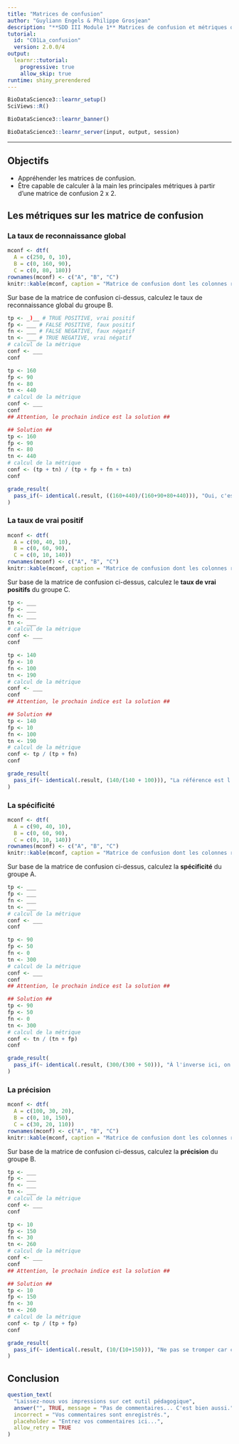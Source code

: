 ```yaml
---
title: "Matrices de confusion"
author: "Guyliann Engels & Philippe Grosjean"
description: "**SDD III Module 1** Matrices de confusion et métriques qui en découlent."
tutorial:
  id: "C01La_confusion"
  version: 2.0.0/4
output:
  learnr::tutorial:
    progressive: true
    allow_skip: true
runtime: shiny_prerendered
---
```


```r
BioDataScience3::learnr_setup()
SciViews::R()
```

```r
BioDataScience3::learnr_banner()
```

```r
BioDataScience3::learnr_server(input, output, session)
```

------------------------------------------------------------------------

## Objectifs

-   Appréhender les matrices de confusion.
-   Être capable de calculer à la main les principales métriques à partir d'une matrice de confusion 2 x 2.

## Les métriques sur les matrice de confusion

### La taux de reconnaissance global

```r
mconf <- dtf(
  A = c(250, 0, 10),
  B = c(0, 160, 90),
  C = c(0, 80, 180)) 
rownames(mconf) <- c("A", "B", "C")
knitr::kable(mconf, caption = "Matrice de confusion dont les colonnes représentent la classification par ordinateur et les lignes la classification manuelle.")
```

Sur base de la matrice de confusion ci-dessus, calculez le taux de reconnaissance global du groupe B.

```r
tp <- _)__ # TRUE POSITIVE, vrai positif
fp <- ___ # FALSE POSITIVE, faux positif
fn <- ___ # FALSE NEGATIVE, faux négatif
tn <- ___ # TRUE NEGATIVE, vrai négatif
# calcul de la métrique
conf <- ___
conf
```

```r
tp <- 160
fp <- 90
fn <- 80
tn <- 440
# calcul de la métrique
conf <- ___
conf
## Attention, le prochain indice est la solution ##
```

```r
## Solution ##
tp <- 160
fp <- 90
fn <- 80
tn <- 440
# calcul de la métrique
conf <- (tp + tn) / (tp + fp + fn + tn)
conf
```

```r
grade_result(
  pass_if(~ identical(.result, ((160+440)/(160+90+80+440))), "Oui, c'est la somme des vrais positifs et négatifs sur le total général.")
)
```

### La taux de vrai positif

```r
mconf <- dtf(
  A = c(90, 40, 10),
  B = c(0, 60, 90),
  C = c(0, 10, 140))
rownames(mconf) <- c("A", "B", "C")
knitr::kable(mconf, caption = "Matrice de confusion dont les colonnes représentent la classification par ordinateur et les lignes la classification manuelle.")
```

Sur base de la matrice de confusion ci-dessus, calculez le **taux de vrai positifs** du groupe C.

```r
tp <- ___
fp <- ___
fn <- ___
tn <- ___
# calcul de la métrique
conf <- ___
conf
```

```r
tp <- 140
fp <- 10
fn <- 100
tn <- 190
# calcul de la métrique
conf <- ___
conf
## Attention, le prochain indice est la solution ##
```

```r
## Solution ##
tp <- 140
fp <- 10
fn <- 100
tn <- 190
# calcul de la métrique
conf <- tp / (tp + fn)
conf
```

```r
grade_result(
  pass_if(~ identical(.result, (140/(140 + 100))), "La référence est l'ensemble des positifs, soit les vrais positifs, mais aussi les faux négatifs.")
)
```

### La spécificité

```r
mconf <- dtf(
  A = c(90, 40, 10),
  B = c(0, 60, 90),
  C = c(0, 10, 140))
rownames(mconf) <- c("A", "B", "C")
knitr::kable(mconf, caption = "Matrice de confusion dont les colonnes représentent la classification par ordinateur et les lignes la classification manuelle.")
```

Sur base de la matrice de confusion ci-dessus, calculez la **spécificité** du groupe A.

```r
tp <- ___
fp <- ___
fn <- ___
tn <- ___
# calcul de la métrique
conf <- ___
conf
```

```r
tp <- 90
fp <- 50
fn <- 0
tn <- 300
# calcul de la métrique
conf <- ___
conf
## Attention, le prochain indice est la solution ##
```

```r
## Solution ##
tp <- 90
fp <- 50
fn <- 0
tn <- 300
# calcul de la métrique
conf <- tn / (tn + fp)
conf
```

```r
grade_result(
  pass_if(~ identical(.result, (300/(300 + 50))), "À l'inverse ici, on considère comme référence l'ensemble des négatifs qui ne sont pas du groupe A, donc les vrais négatifs mais aussi les faux positifs.")
)
```

### La précision

```r
mconf <- dtf(
  A = c(100, 30, 20),
  B = c(0, 10, 150),
  C = c(30, 20, 110))
rownames(mconf) <- c("A", "B", "C")
knitr::kable(mconf, caption = "Matrice de confusion dont les colonnes représentent la classification par ordinateur et les lignes la classification manuelle.")
```

Sur base de la matrice de confusion ci-dessus, calculez la **précision** du groupe B.

```r
tp <- ___
fp <- ___
fn <- ___
tn <- ___
# calcul de la métrique
conf <- ___
conf
```

```r
tp <- 10
fp <- 150
fn <- 30
tn <- 260
# calcul de la métrique
conf <- ___
conf
## Attention, le prochain indice est la solution ##
```

```r
## Solution ##
tp <- 10
fp <- 150
fn <- 30
tn <- 260
# calcul de la métrique
conf <- tp / (tp + fp)
conf
```

```r
grade_result(
  pass_if(~ identical(.result, (10/(10+150))), "Ne pas se tromper car cette fois la référence est l'ensemble des items classés par l'ordinateur comme B, soit les vrais et les faux positifs.")
)
```

## Conclusion

```r
question_text(
  "Laissez-nous vos impressions sur cet outil pédagogique",
  answer("", TRUE, message = "Pas de commentaires... C'est bien aussi."),
  incorrect = "Vos commentaires sont enregistrés.",
  placeholder = "Entrez vos commentaires ici...",
  allow_retry = TRUE
)
```
